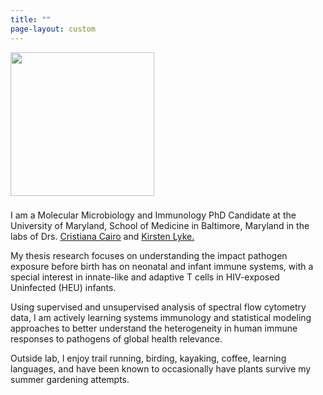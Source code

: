 ```yaml
---
title: ""
page-layout: custom
---
```


::: grid
::: g-col-1
:::

::: g-col-3
::: column-margin
![](images/RecentPicture.png){width="230"}
:::
:::

::: g-col-7
::: column-body-outset-left
### 

I am a Molecular Microbiology and Immunology PhD Candidate at the University of Maryland, School of Medicine in Baltimore, Maryland in the labs of Drs. [Cristiana Cairo](https://www.medschool.umaryland.edu/profiles/Cairo-Cristiana/) and [Kirsten Lyke.](https://www.medschool.umaryland.edu/profiles/Lyke-Kirsten/) 

My thesis research focuses on understanding the impact pathogen exposure before birth has on neonatal and infant immune systems, with a special interest in innate-like and adaptive T cells in HIV-exposed Uninfected (HEU) infants.

Using supervised and unsupervised analysis of spectral flow cytometry data, I am actively  learning systems immunology and statistical modeling approaches to better understand the heterogeneity in human immune responses to pathogens of global health relevance.  

Outside lab, I enjoy trail running, birding, kayaking, coffee, learning languages, and have been known to occasionally have plants survive my summer gardening attempts. 

:::
:::

::: g-col-1
:::
:::
